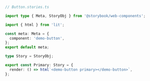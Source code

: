 ```ts
// Button.stories.ts

import type { Meta, StoryObj } from '@storybook/web-components';

import { html } from 'lit';

const meta: Meta = {
  component: 'demo-button',
};
export default meta;

type Story = StoryObj;

export const Primary: Story = {
  render: () => html`<demo-button primary></demo-button>`,
};
```

